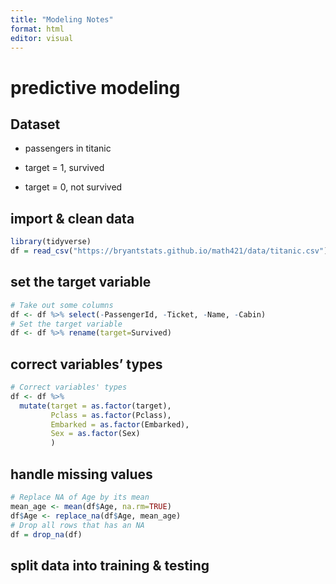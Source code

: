 ```yaml
---
title: "Modeling Notes"
format: html
editor: visual
---
```


# predictive modeling

## Dataset

-   passengers in titanic

-   target = 1, survived

-   target = 0, not survived

## import & clean data

```r
library(tidyverse)
df = read_csv("https://bryantstats.github.io/math421/data/titanic.csv")
```

## set the target variable

```r
# Take out some columns
df <- df %>% select(-PassengerId, -Ticket, -Name, -Cabin)
# Set the target variable
df <- df %>% rename(target=Survived)
```

## correct variables' types

```r
# Correct variables' types
df <- df %>% 
  mutate(target = as.factor(target),
         Pclass = as.factor(Pclass),
         Embarked = as.factor(Embarked),
         Sex = as.factor(Sex)
         )
```

## handle missing values

```r
# Replace NA of Age by its mean
mean_age <- mean(df$Age, na.rm=TRUE)
df$Age <- replace_na(df$Age, mean_age)
# Drop all rows that has an NA
df = drop_na(df)
```

## split data into training & testing

```r

```
